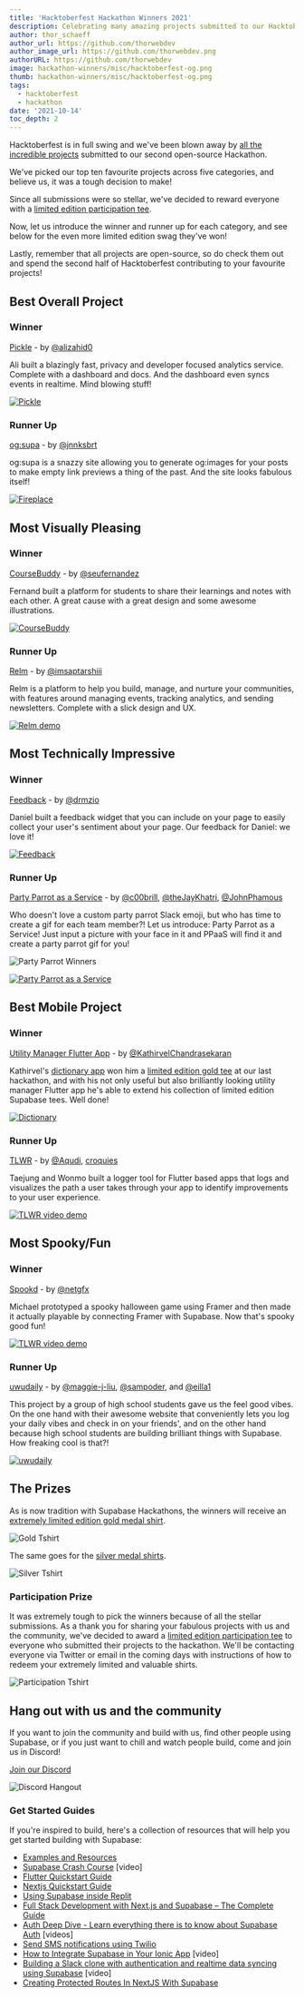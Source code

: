 ```yaml
---
title: 'Hacktoberfest Hackathon Winners 2021'
description: Celebrating many amazing projects submitted to our Hacktoberfest Hackathon.
author: thor_schaeff
author_url: https://github.com/thorwebdev
author_image_url: https://github.com/thorwebdev.png
authorURL: https://github.com/thorwebdev
image: hackathon-winners/misc/hacktoberfest-og.png
thumb: hackathon-winners/misc/hacktoberfest-og.png
tags:
  - hacktoberfest
  - hackathon
date: '2021-10-14'
toc_depth: 2
---
```


Hacktoberfest is in full swing and we've been blown away by [all the incredible projects]() submitted to our second open-source Hackathon.

We've picked our top ten favourite projects across five categories, and believe us, it was a tough decision to make!

Since all submissions were so stellar, we've decided to reward everyone with a [limited edition participation tee](https://store.supabase.com/products/hacktoberfest-participation-tee).

Now, let us introduce the winner and runner up for each category, and see below for the even more limited edition swag they've won!

Lastly, remember that all projects are open-source, so do check them out and spend the second half of Hacktoberfest contributing to your favourite projects!

## Best Overall Project

### Winner

[Pickle](https://github.com/alizahid/pickle) - by [@alizahid0](https://twitter.com/alizahid0)

Ali built a blazingly fast, privacy and developer focused analytics service. Complete with a dashboard and docs. And the dashboard even syncs events in realtime. Mind blowing stuff!

[![Pickle](/images/blog/hackathon-winners/projects/pickle.png)](https://github.com/alizahid/pickle)

### Runner Up

[og:supa](https://github.com/janniks/ogsupa) - by [@jnnksbrt](https://twitter.com/jnnksbrt)

og:supa is a snazzy site allowing you to generate og:images for your posts to make empty link previews a thing of the past. And the site looks fabulous itself!

[![Fireplace](/images/blog/hackathon-winners/projects/ogsupa.png)](https://github.com/janniks/ogsupa)

## Most Visually Pleasing

### Winner

[CourseBuddy](https://github.com/seufernandez/coursebuddy) - by [@seufernandez](https://twitter.com/seufernandez)

Fernand built a platform for students to share their learnings and notes with each other. A great cause with a great design and some awesome illustrations.

[![CourseBuddy](/images/blog/hackathon-winners/projects/coursebuddy.png)](https://github.com/seufernandez/coursebuddy)

### Runner Up

[Relm](https://github.com/imsaptarshi/relm) - by [@imsaptarshiii](https://twitter.com/imsaptarshiii)

Relm is a platform to help you build, manage, and nurture your communities, with features around managing events, tracking analytics, and sending newsletters. Complete with a slick design and UX.

[![Relm demo](/images/blog/hackathon-winners/projects/relm.png)](https://www.loom.com/share/58f6be6a1f7241a3843b1edc82a3a40a)

## Most Technically Impressive

### Winner

[Feedback](https://github.com/drmzio/feedback) - by [@drmzio](https://twitter.com/drmzio)

Daniel built a feedback widget that you can include on your page to easily collect your user's sentiment about your page. Our feedback for Daniel: we love it!

[![Feedback](/images/blog/hackathon-winners/projects/feedback.png)](https://github.com/drmzio/feedback)

### Runner Up

[Party Parrot as a Service](https://github.com/highlight-run/party-parrot-as-a-service) - by [@c00brill](https://twitter.com/c00brill), [@theJayKhatri](https://twitter.com/theJayKhatri), [@JohnPhamous](https://twitter.com/JohnPhamous)

Who doesn't love a custom party parrot Slack emoji, but who has time to create a gif for each team member?! Let us introduce: Party Parrot as a Service! Just input a picture with your face in it and PPaaS will find it and create a party parrot gif for you!

![Party Parrot Winners](https://camo.githubusercontent.com/96b1888e4ca2b8e4bdd75b865990f639a3fa076e8b06b32cf9eca20f74a0be4d/68747470733a2f2f692e696d6775722e636f6d2f6d6c4a316b5a502e676966)

[![Party Parrot as a Service](/images/blog/hackathon-winners/projects/ppaas.png)](https://www.loom.com/share/8a20eac10ee94708960bd86835e3a000)

## Best Mobile Project

### Winner

[Utility Manager Flutter App](https://github.com/KathirvelChandrasekaran/utility_manager_flutter_supabase) - by [@KathirvelChandrasekaran](https://github.com/KathirvelChandrasekaran)

Kathirvel's [dictionary app](https://github.com/KathirvelChandrasekaran/dictionary_app) won him a [limited edition gold tee](https://store.supabase.com/products/hackathon-prize?variant=40662411673755) at our last hackathon, and with his not only useful but also brilliantly looking utility manager Flutter app he's able to extend his collection of limited edition Supabase tees. Well done!

[![Dictionary](/images/blog/hackathon-winners/projects/utility.png)](https://github.com/KathirvelChandrasekaran/utility_manager_flutter_supabase)

### Runner Up

[TLWR](https://github.com/croquies/TLWR) - by [@Aqudi](https://github.com/Aqudi), [croquies](https://github.com/croquies)

Taejung and Wonmo built a logger tool for Flutter based apps that logs and visualizes the path a user takes through your app to identify improvements to your user experience.

[![TLWR video demo](/images/blog/hackathon-winners/projects/tlwr.png)](https://youtu.be/Yx4N2bONA44)

## Most Spooky/Fun

### Winner

[Spookd](https://github.com/netgfx/Spookd) - by [@netgfx](https://twitter.com/netgfx)

Michael prototyped a spooky halloween game using Framer and then made it actually playable by connecting Framer with Supabase. Now that's spooky good fun!

[![TLWR video demo](/images/blog/hackathon-winners/projects/spookd.png)](https://youtu.be/8SsWL3unwGI)

### Runner Up

[uwudaily](https://github.com/maggie-j-liu/uwudaily) - by [@maggie-j-liu](https://github.com/maggie-j-liu), [@sampoder](https://github.com/sampoder), and [@eilla1](https://github.com/eilla1)

This project by a group of high school students gave us the feel good vibes. On the one hand with their awesome website that conveniently lets you log your daily vibes and check in on your friends', and on the other hand because high school students are building brilliant things with Supabase. How freaking cool is that?!

[![uwudaily](/images/blog/hackathon-winners/projects/uwu.png)](https://github.com/maggie-j-liu/uwudaily)

## The Prizes

As is now tradition with Supabase Hackathons, the winners will receive an [extremely limited edition gold medal shirt](https://store.supabase.com/products/hacktoberfest-gold-tee).

![Gold Tshirt](https://cdn.shopify.com/s/files/1/0571/6125/3019/products/gold-shopify-hacktoberfest_940x.png)

The same goes for the [silver medal shirts](https://store.supabase.com/products/hacktoberfest-silver-tee).

![Silver Tshirt](https://cdn.shopify.com/s/files/1/0571/6125/3019/products/silver-shopify-hacktoberfest_940x.png)

### Participation Prize

It was extremely tough to pick the winners because of all the stellar submissions. As a thank you for sharing your fabulous projects with us and the community, we've decided to award a [limited edition participation tee](https://store.supabase.com/products/hacktoberfest-participation-tee) to everyone who submitted their projects to the hackathon. We'll be contacting everyone via Twitter or email in the coming days with instructions of how to redeem your extremely limited and valuable shirts.

![Participation Tshirt](https://cdn.shopify.com/s/files/1/0571/6125/3019/products/entrant-shopify-hacktoberfest_940x.png)

## Hang out with us and the community

If you want to join the community and build with us, find other people using Supabase, or if you just want to chill and watch people build, come and join us in Discord!

[Join our Discord](https://discord.supabase.com)

![Discord Hangout](/images/blog/hackathon/community.png)

### Get Started Guides

If you're inspired to build, here's a collection of resources that will help you get started building with Supabase:

- [Examples and Resources](/docs/guides/examples)
- [Supabase Crash Course](https://www.youtube.com/watch?v=7uKQBl9uZ00) [video]
- [Flutter Quickstart Guide](/docs/guides/with-flutter)
- [Nextjs Quickstart Guide](/docs/guides/with-nextjs)
- [Using Supabase inside Replit](/blog/using-supabase-replit)
- [Full Stack Development with Next.js and Supabase – The Complete Guide](https://www.freecodecamp.org/news/the-complete-guide-to-full-stack-development-with-supabas/)
- [Auth Deep Dive - Learn everything there is to know about Supabase Auth](/docs/learn/auth-deep-dive/auth-deep-dive-jwts) [videos]
- [Send SMS notifications using Twilio](https://www.twilio.com/blog/send-sms-notifications-supabase-users-node-js-twilio-messaging)
- [How to Integrate Supabase in Your Ionic App](https://www.youtube.com/watch?v=pl9XfIWutKE) [video]
- [Building a Slack clone with authentication and realtime data syncing using Supabase](https://www.youtube.com/watch?v=LUMxJ4w-MUU) [video]
- [Creating Protected Routes In NextJS With Supabase](https://aboutmonica.com/blog/creating-protected-routes-in-next-js-with-supabase)
